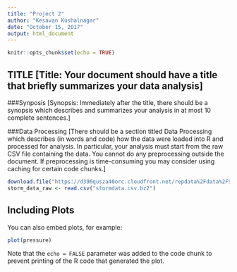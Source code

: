 ```yaml
---
title: "Project 2"
author: "Kesavan Kushalnagar"
date: "October 15, 2017"
output: html_document
---
```


```r
knitr::opts_chunk$set(echo = TRUE)
```

## TITLE [Title: Your document should have a title that briefly summarizes your data analysis]

###Synposis
[Synopsis: Immediately after the title, there should be a synopsis which describes and summarizes your analysis in at most 10 complete sentences.]

###Data Processing
[There should be a section titled Data Processing which describes (in words and code) how the data were loaded into R and processed for analysis. In particular, your analysis must start from the raw CSV file containing the data. You cannot do any preprocessing outside the document. If preprocessing is time-consuming you may consider using caching for certain code chunks.]

```r
download.file("https://d396qusza40orc.cloudfront.net/repdata%2Fdata%2FStormData.csv.bz2", "stormdata.csv.bz2")
storm_data_raw <- read.csv("stormdata.csv.bz2")
```

## Including Plots

You can also embed plots, for example:

```r
plot(pressure)
```

Note that the `echo = FALSE` parameter was added to the code chunk to prevent printing of the R code that generated the plot.
